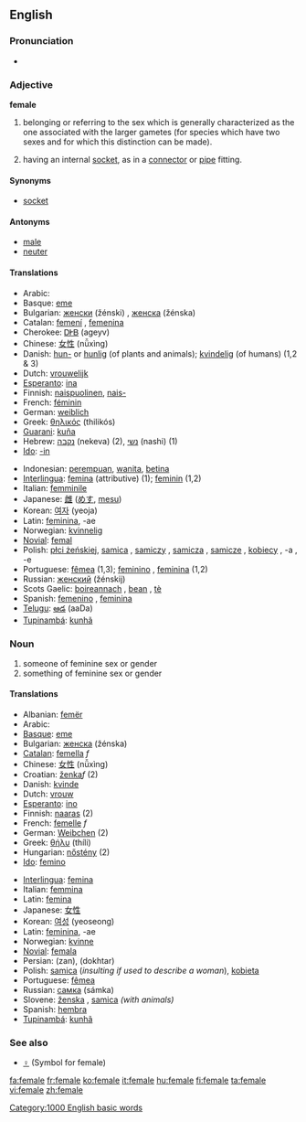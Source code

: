 {{wikipedia}}
==English==

===Pronunciation===
*{{audio|en-us-female.ogg|Audio (US)}}

===Adjective===
'''female''' {{notcomp}}

# belonging or referring to the sex which is generally characterized as the one associated with the larger gametes (for species which have two sexes and for which this distinction can be made).
# {{italbrac|Figurative|electronics, etc.}} having an internal [[socket]], as in a [[connector]] or [[pipe]] fitting.

====Synonyms====
*{{italbrac|figurative}} [[socket]]

====Antonyms====
*[[male]]
*[[neuter]]

====Translations====
{{top}}
*Arabic: {{ARchar|[[انثى|أنْثَى]]}} {{Unicode|(’únθa)}}
*Basque: [[eme]]
*Bulgarian: [[женски]] (žénski) {{m}}, [[женска]] (žénska) {{f}}
*Catalan: [[femení]] {{m}}, [[femenina]] {{f}}
*Cherokee: [[ᎠᎨᏴ]] (ageyv)
*Chinese: [[女性]] (nǚxìng)
*Danish: [[hun-]] or [[hunlig]] (of plants and animals); [[kvindelig]] (of humans) (1,2 & 3)
*Dutch: [[vrouwelijk]]
*[[Esperanto]]: [[ina]]
*Finnish: [[naispuolinen]], [[naispuolinen|nais-]]
*French: [[féminin]]
*German: [[weiblich]]
*Greek: [[θηλικός]] (thilikós)
*[[Guarani]]: [[kuña]]
*Hebrew: [[נקבה]] (nekeva) (2), [[נשי]] (nashi) (1)
*[[Ido]]: [[-in]]
{{mid}}
*Indonesian: [[perempuan]], [[wanita]], [[betina]]
*[[Interlingua]]: [[femina]] (attributive) (1); [[feminin]] (1,2)
*Italian: [[femminile]]
*Japanese: [[雌]] ([[めす]], [[mesu]])
*Korean: [[여자]] (yeoja)
*Latin: [[feminina]], -ae {{f}}
*Norwegian: [[kvinnelig]]
*[[Novial]]: [[femal]]
*Polish: [[płci żeńskiej]], [[samica]] {{f}}, [[samiczy]] {{m}}, [[samicza]] {{f}}, [[samicze]] {{n}}, [[kobiecy]] {{m}}, -a {{f}}, -e {{n}}
*Portuguese: [[fêmea]] {{f}} (1,3); [[feminino]] {{m}}, [[feminina]] {{f}} (1,2)
*Russian: [[женский]] (žénskij)
*Scots Gaelic: [[boireannach]] {{m}}, [[bean]] {{f}}, [[tè]] {{f}}
*Spanish: [[femenino]] {{m}}, [[feminina]] {{f}}
*[[Telugu]]: [[ఆడ]] (aaDa)
*[[Tupinambá]]: [[kunhã]]
{{bottom}}

===Noun===
{{en-noun-reg}}

# someone of feminine sex or gender
# something of feminine sex or gender

====Translations====
{{top}}
*Albanian: [[femër]]
*Arabic: {{ARchar|[[انثى|أنْثَى]]}} {{Unicode|(’únθa)}}
*[[Basque]]: [[eme]]
*Bulgarian: [[женска]] (žénska) {{f}}
*[[Catalan]]: [[femella]] ''f''
*Chinese: [[女性]] (nǚxìng)
*Croatian: [[ženka]]''f'' (2)
*Danish: [[kvinde]] {{c}}
*Dutch: [[vrouw]] {{c}}
*[[Esperanto]]: [[ino]]
*Finnish: [[naaras]] (2)
*French: [[femelle]] ''f''
*German: [[Weibchen]] {{n}} (2)
*Greek: [[θήλυ]] (thíli)
*Hungarian: [[nőstény]] (2)
*[[Ido]]: [[femino]]
{{mid}}
*[[Interlingua]]: [[femina]]
*Italian: [[femmina]] {{f}}
*Latin: [[femina]] {{f}}
*Japanese: [[女性]]
*Korean: [[여성]] (yeoseong)
*Latin: [[feminina]], -ae {{f}}
*Norwegian: [[kvinne]]
*[[Novial]]: [[femala]]
*Persian: {{FAchar|[[زن]]}} (zan), {{FAchar|[[دختر]]}} (dokhtar)
*Polish: [[samica]] {{f}} (''insulting if used to describe a woman''), [[kobieta]] {{f}}
*Portuguese: [[fêmea]] {{f}}
*Russian: [[самка]] (sámka) {{f}}
*Slovene: [[ženska]] {{f}}, [[samica]] {{f}} ''(with animals)''
*Spanish: [[hembra]] {{f}}
*[[Tupinambá]]: [[kunhã]]
{{bottom}}

===See also===
*[[♀]] (Symbol for female)

[[Category:1000 English basic words]]

[[fa:female]]
[[fr:female]]
[[ko:female]]
[[it:female]]
[[hu:female]]
[[fi:female]]
[[ta:female]]
[[vi:female]]
[[zh:female]]